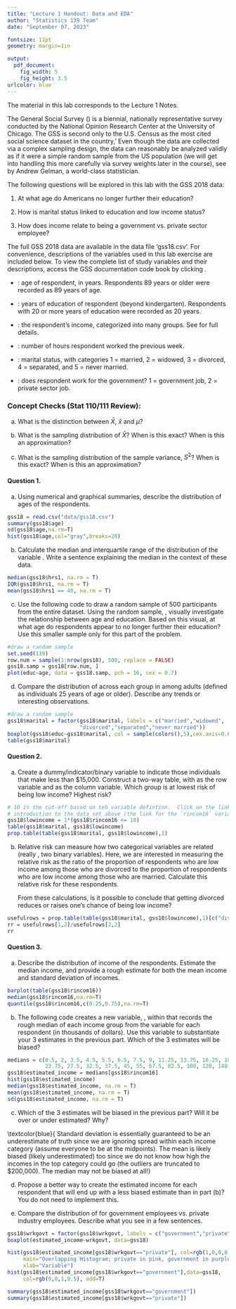 ```yaml
---
title: "Lecture 1 Handout: Data and EDA"
author: "Statistics 139 Team"
date: "September 07, 2023"

fontsize: 11pt
geometry: margin=1in

output:
  pdf_document:
    fig_width: 5
    fig_height: 3.5
urlcolor: blue
---
```


\begin{small}

\textbf{Topics}
\begin{itemize}
\item Dataset manipulation in \textsf{R}
\item Numerical summaries: mean, SD, median, IQR
\item Graphical summaries: barplots, boxplots, histograms, scatterplots
\end{itemize}

\end{small}

The material in this lab corresponds to the Lecture 1 Notes.

\vspace{0.5cm}

The General Social Survey (\href{https://gss.norc.org/}{GSS}) is a biennial, nationally representative survey conducted by the National Opinion Research Center at the University of Chicago. The GSS is second only to the U.S. Census as the most cited social science dataset in the country,'  Even though the data are collected via a complex sampling design, the data can reasonably be analyzed validly as if it were a simple random sample from the US population (we will get into handling this more carefully via survey weights later in the course), see \href{https://statmodeling.stat.columbia.edu/2015/07/14/survey-weighting-and-regression-modeling/}{this blog} by Andrew Gelman, a world-class statistician.

The following questions will be explored in this lab with the GSS 2018 data:

1. At what age do Americans no longer further their education?

2. How is marital status linked to education and low income status?

3. How does income relate to being a government vs. private sector employee?


The full GSS 2018 data are available in the data file 'gss18.csv'. For convenience, descriptions of the variables used in this lab exercise are included below. To view the complete list of study variables and their descriptions, access the GSS documentation code book by clicking \href{http://gss.norc.org/documents/codebook/gss_codebook.pdf}{here}.
  
  - \texttt{age}: age of respondent, in years. Respondents 89 years or older were recorded as 89 years of age.
  
  - \texttt{educ}: years of education of respondent (beyond kindergarten).  Respondents with 20 or more years of education were recorded as 20 years.
  
  - \texttt{rincom16}: the respondent's income, categorized into many groups.  See \url{gssdataexplorer.norc.org/variables/6168/vshow} for full details.
  
  - \texttt{hrs1}: number of hours respondent worked the previous week.
    
  - \texttt{marital}: marital status, with categories 1	= married, 2	= widowed, 3 = divorced, 4 = separated, and 5 = never married.
  
  - \texttt{wrkgovt}: does respondent work for the government?  1 = government job, 2 = private sector job.

### Concept Checks (Stat 110/111 Review):

a) What is the distinction between $\bar{X}$, $\bar{x}$ and $\mu$?

  \textcolor{blue}{$\bar{X}$ is the sample mean as a random variable (the potential values it could take on),  $\bar{x}$ is the observed sample mean from data (an actual, observed value), and $\mu$ is the population mean (an unknown value, typically).}
  
b) What is the sampling distribution of $\bar{X}$?  When is this exact?  When is this an approximation?

\textcolor{blue}{$\bar{X} \sim N\left(\mu, \frac{\sigma^2}{n}\right)$ (note: this assumes approximate independence of observations).  This is exact if the individual measurements in the population (or data generating process) is Normally distributed.  This is an approximation when the sample size, $n$, is 'large enough' (typically, $n \geq 30$ works well enough unless there is extreme skewness or severe outliers).}

  
c) What is the sampling distribution of the sample variance, $S^2$? When is this exact?  When is this an approximation?

  \textcolor{blue}{$S^2\sim \left(\frac{\sigma^2}{n-1}\right)\chi^2_{n-1}$.  This is exact if the observations are normally distributed and are independent.  This is approximate if the sample size is large enough (as it will be approximately Normal based on CLT!).}



#### Question 1.

  a)  Using numerical and graphical summaries, describe the distribution of ages of the respondents.

  \textcolor{blue}{The survey clearly samples adults as ages vary from 18 to at least 89 years of age.  The distribution may be bimodal, with more individuals in their thirties and late fifties, with a clear tailing off after about 70 years of age.}
  
```r
gss18 = read.csv("data/gss18.csv")
summary(gss18$age)
sd(gss18$age,na.rm=T)
hist(gss18$age,col="gray",breaks=20)
``` 

  
  b) Calculate the median and interquartile range of the distribution of the variable \texttt{hrs1}. Write a sentence explaining the median in the context of these data.

  \textcolor{blue}{After handling the missingness with the argument \texttt{na.rm = T}, we find that the median is 40 hours per week and the interquartile range is 15 hours per week.  The median is not surprising as the 'typical' American work week is 40 hours per week (in fact we find that 30.4\% of respondents reported to have worked 40 hours per week).}
  
```r
median(gss18$hrs1, na.rm = T)
IQR(gss18$hrs1, na.rm = T)
mean(gss18$hrs1 == 40, na.rm = T)
``` 

  c) Use the following code to draw a random sample of 500 participants from the entire dataset. Using the random sample, \texttt{gss18.samp}, visually investigate the relationship between age and education.  Based on this visual, at what age do respondents appear to no longer further their education?  Use this smaller sample only for this part of the problem.

  \textcolor{blue}{The scatterplot below illustrates any possible relationship.  The only emerging pattern is that younger individuals do not have the extremes (no points in the upper left in the area of 20 years of age and above 15 years of schooling).  The full distribution of education (up to 20 years) begins in the late twenties or even 30 years of age, so that is reasonably when most Americans no longer pursue further education.  Note: the variable \texttt{educ} may be misleading since it is right-censored at 20.}
  
```r
#draw a random sample
set.seed(139)
row.num = sample(1:nrow(gss18), 500, replace = FALSE)
gss18.samp = gss18[row.num, ] 
plot(educ~age, data = gss18.samp, pch = 16, cex = 0.7)
```  


  d) Compare the distribution of \texttt{educ} across each group in \texttt{marital} among adults (defined as individuals 25 years of age or older). Describe any trends or interesting observations.

  \textcolor{blue}{In the plots below, we see that most marital groups are very similar, but there may be slight evidence that the separated group has slightly less education, on average.  This could be a sample size issue though since it is the smallest group. Note: we first turned \texttt{marital} into a factor to make interpreting the plot easier.}

```r
#draw a random sample
gss18$marital = factor(gss18$marital, labels = c("married","widowed",
                       "divorced","separated","never married"))
boxplot(gss18$educ~gss18$marital, col = sample(colors(),5),cex.axis=0.65)
table(gss18$marital)
```  


#### Question 2.
 
  a) Create a dummy/indicator/binary variable \texttt{lowincome} to indicate those individuals that make less than \$15,000.  Construct a two-way table, with \texttt{marital} as the row variable and \texttt{lowincome} as the column variable. Which group is at lowest risk of being low income?  Highest risk?

  \textcolor{blue}{Based on the second table below (with proportions within group), we see that separated respondents had the lowest risk at 14.0\%, and never married respondents had the highest risk at 33.8\%.}
  
```r
# 10 is the cut-off based on teh variable defintion.  Click on the link in the
# introduction to the data set above (the link for the `rincom16` variable)
gss18$lowincome = 1*(gss18$rincom16 <= 10)
table(gss18$marital, gss18$lowincome)
prop.table(table(gss18$marital, gss18$lowincome),1)
```

b) Relative risk can measure how two categorical variables are related (really , two binary variables). Here, we are interested in measuring the relative risk as the ratio of the proportion of respondents who are low income among those who are divorced to the proportion of respondents who are low income  among those who are married.  Calculate this relative risk for these respondents.

    From these calculations, is it possible to conclude that getting divorced reduces or raises one's chance of being low income?

  \textcolor{blue}{The relative risk is estiamted to be $RR = 0.177/0.151 = 1.168$, meaning divorced repsondents are have a roughly 17\% higher chance of being low income than married respondents.  There is no way to conclude that this is a causal link as the data are observational allowing for many possible confounding factors (could be the other way around: those with low income mauy have extra stressors leading to divorce).}

```r
usefulrows = prop.table(table(gss18$marital, gss18$lowincome),1)[c("divorced","married"),]
rr = usefulrows[1,2]/usefulrows[2,2] 
rr
```

#### Question 3.

  a) Describe the distribution of income of the respondents.  Estimate the median income, and provide a rough estimate for both the mean income and standard deviation of incomes.

  \textcolor{blue}{Treating it like an ordered categorical variable (which it truly is), we look at the barplot and see that the majority of individuals are between categories 12 and 24 (between \$17,500 and \$150,000), with a peak around category 18 (\$40,000 to \$50,000).  The median is category 17, which is (\$35,000 to \$40,000).  Be careful not to call this left-skewed as the categories are not equal in width on the income scale.  The mean is a tough one, but income is likely right-skewed, so a good chance it would be above \$40,000.  Standard devation is nearly impossible to estimate from this variable, but IQR is around \$48,750 ($67500 - 18750$), based on the midpoints of categories 12 and 20.  Standard deviation is typically less than IQR, so a guess of around \$40,000 is reasonable.  Note: the transformation of actual income to these income brackets is non-linear (but is monotonic), and the median will hold up since the transformation is monotonic.  The mean and sd will certainly  be affected (remember: for a non-linear transformation: $E(g(X)) \neq g(E(X))$).}

```r
barplot(table(gss18$rincom16))
median(gss18$rincom16,na.rm=T)
quantile(gss18$rincom16,c(0.25,0.75),na.rm=T)
```

  b) The following code creates a new variable, \texttt{estimated\_income}, within \texttt{gss18} that records the rough median of each income group from the variable \texttt{rincom16} for each respondent (in thousands of dollars).  Use this variable to substantiate your 3 estimates in the previous part.  Which of the 3 estimates will be biased?

  \textcolor{blue}{The estimates of mean, median, and standard deviation are 37.5, 50.4, and 45.3, respectively (in thousand of dollars).  These are reasonably close to the guesses in the previous part (note the distribution is VERY right-skewed, and thus the mean and sd are higher than expected).}
  
```r
medians = c(0.5, 2, 3.5, 4.5, 5.5, 6.5, 7.5, 9, 11.25, 13.75, 16.25, 18.75, 21.25, 
            23.75, 27.5, 32.5, 37.5, 45, 55, 67.5, 82.5, 100, 120, 140, 160, 200)
gss18$estimated_income = medians[gss18$rincom16]
hist(gss18$estimated_income)
median(gss18$estimated_income, na.rm = T)
mean(gss18$estimated_income, na.rm = T)
sd(gss18$estimated_income, na.rm = T)
```

  
  c) Which of the 3 estimates will be biased in the previous part?  Will it be over or under estimated?  Why?

  \textcolor{blue}{ Standard deviation is essentially guaranteed to be an underestimate of truth since we are ignoring spread within each income category (assume everyone to be at the midpoints).  The mean is likely biased (likely underestimated) too since we do not know how high the incomes in the top category could go (the outliers are truncated to $200,000).  The median may not be biased at all!}
  
  d) Propose a better way to create the estimated income for each respondent that will end up with a less biased estimate than in part (b)?  You do not need to implement this.
  
  \textcolor{blue}{A better way to implement this would be to sample from within each income category.  The simplest way would be to sample from uniform distributions between the bounds of each category, but most likely the distributions within each category are also right-skewed.  We could assume a general log-normal distribution of incomes, and apply that across the income categories (would take some tweeking to get right).}
  
 
  e) Compare the distribution of \texttt{estimated\_income} for government employees vs. private industry employees.  Describe what you see in a few sentences.
  
  \textcolor{blue}{Both distributions are right-skewed, the private sector more so. The estimated mean is slightly higher for the private sector (\$50.58K vs \$49.99K), but the median is higher in the government group (\$45K vs \$37.5K).  Not surprisingly: there is much greater opportunity to make a lot of money (or very little money) in the private sector.}
  
```r
gss18$wrkgovt = factor(gss18$wrkgovt, labels = c("government","private"))
boxplot(estimated_income~wrkgovt, data=gss18)

hist(gss18$estimated_income[gss18$wrkgovt=="private"], col=rgb(1,0,0,0.5), 
     main="Overlapping Histogram; private in pink, government in purple", 
     xlab="Variable")
hist(gss18$estimated_income[gss18$wrkgovt=="government"],data=gss18, 
     col=rgb(0,0,1,0.5), add=T)

summary(gss18$estimated_income[gss18$wrkgovt=="government"])
summary(gss18$estimated_income[gss18$wrkgovt=="private"])
```
  